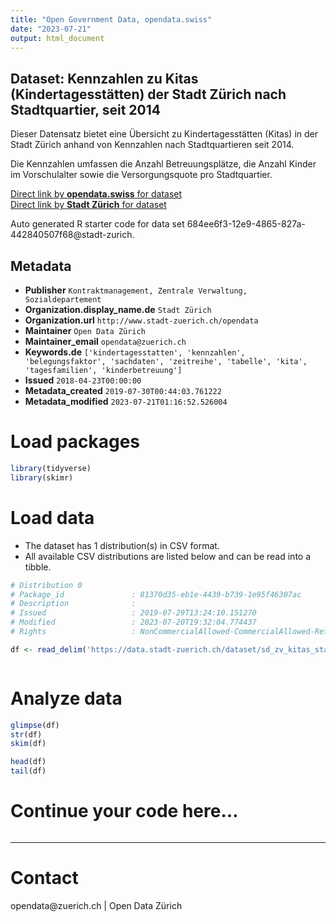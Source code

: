 ```yaml
---
title: "Open Government Data, opendata.swiss"
date: "2023-07-21"
output: html_document
---
```


## Dataset: Kennzahlen zu  Kitas (Kindertagesstätten) der Stadt Zürich nach Stadtquartier, seit 2014

Dieser Datensatz bietet eine Übersicht zu Kindertagesstätten (Kitas) in der Stadt Zürich anhand von Kennzahlen nach Stadtquartieren seit 2014. 

Die Kennzahlen umfassen die Anzahl Betreuungsplätze, die Anzahl Kinder im Vorschulalter sowie die Versorgungsquote pro Stadtquartier.

[Direct link by **opendata.swiss** for dataset](https://opendata.swiss/de/dataset/kennzahlen-zu-kitas-kindertagesstatten-der-stadt-zurich-nach-stadtquartier-seit-20141)<br>
[Direct link by **Stadt Zürich** for dataset](https://data.stadt-zuerich.ch/dataset/sd_zv_kitas_stadtquartier)

Auto generated R starter code for data set 684ee6f3-12e9-4865-827a-442840507f68@stadt-zurich.

## Metadata

- **Publisher** `Kontraktmanagement, Zentrale Verwaltung, Sozialdepartement`
- **Organization.display_name.de** `Stadt Zürich`
- **Organization.url** `http://www.stadt-zuerich.ch/opendata`
- **Maintainer** `Open Data Zürich`
- **Maintainer_email** `opendata@zuerich.ch`
- **Keywords.de** `['kindertagesstatten', 'kennzahlen', 'belegungsfaktor', 'sachdaten', 'zeitreihe', 'tabelle', 'kita', 'tagesfamilien', 'kinderbetreuung']`
- **Issued** `2018-04-23T00:00:00`
- **Metadata_created** `2019-07-30T00:44:03.761222`
- **Metadata_modified** `2023-07-21T01:16:52.526004`


# Load packages

```r

library(tidyverse)
library(skimr)

```

# Load data

-   The dataset has 1 distribution(s) in CSV format.
-   All available CSV distributions are listed below and can be read into a tibble.

```r

# Distribution 0
# Package_id               : 81370d35-eb1e-4439-b739-1e95f46307ac
# Description              : 
# Issued                   : 2019-07-29T13:24:10.151270
# Modified                 : 2023-07-20T19:32:04.774437
# Rights                   : NonCommercialAllowed-CommercialAllowed-ReferenceNotRequired

df <- read_delim('https://data.stadt-zuerich.ch/dataset/sd_zv_kitas_stadtquartier/download/sd_zv_kitas_stadtquartier.csv')



```

# Analyze data

```r

glimpse(df)
str(df)
skim(df)

head(df)
tail(df)

```

# Continue your code here...

```r

```

------------------------------------------------------------------------

# Contact

opendata@zuerich.ch | Open Data Zürich
